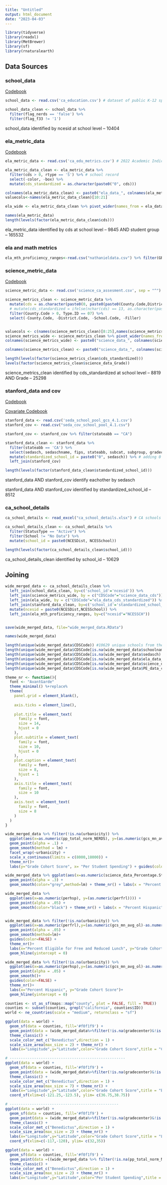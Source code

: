 ```yaml
---
title: "Untitled"
output: html_document
date: "2023-04-03"
---
```

```r
library(tidyverse)
library(readxl)
library(MetBrewer)
library(sf)
library(rnaturalearth) 
```

## Data Sources

### school_data

[Codebook](https://github.com/JeremyHub/STAT-456-Final/blob/8ef6fa6ce28785065f583f4c477c5deb11afd442/final_project_stuff/school_info_docs.pdf)

```r
school_data <- read.csv('ca_education.csv') # dataset of public K-12 spending by school

school_data_clean <- school_data %>%
  filter(flag_nerds == 'false') %>%
  filter(flag_f33 != '1')
```

school_data identified by ncesid at school level -- 10404


### ela_metric_data

[Codebook](https://github.com/JeremyHub/STAT-456-Final/blob/8ef6fa6ce28785065f583f4c477c5deb11afd442/final_project_stuff/ela_docs.pdf)

```r
ela_metric_data <- read.csv('ca_edu_metrics.csv') # 2022 Academic Indicator (English Language Arts/Literacy) Data File

ela_metric_data_clean <- ela_metric_data %>%
  filter(cds > 0, rtype == 'S') %>% # school record
  select(-color, -box) %>%
  mutate(cds_standardized = as.character(paste0("0", cds)))

colnames(ela_metric_data_clean) <- paste0("ela_data_", colnames(ela_metric_data_clean))
valuecols<-names(ela_metric_data_clean)[10:21]

ela_wide <- ela_metric_data_clean %>% pivot_wider(names_from = ela_data_studentgroup, values_from = valuecols, names_sep = "_") %>% mutate(ela_data_cds = as.character(ela_data_cds))
```

```r
names(ela_metric_data)
length(levels(factor(ela_metric_data_clean$cds)))
```


ela_metric_data identified by cds at school level -- 9845 AND student group -- 165532

### ela and math metrics

```r
ela_mth_proficiency_ranges<-read.csv("nathanieldata.csv") %>% filter(GRADE == "00" & CATEGORY == "ALL") %>% mutate(NCESSCH = as.character(NCESSCH), NCESSCH = paste0("0",NCESSCH))
```




### science_metric_data

[Codebook](https://github.com/JeremyHub/STAT-456-Final/blob/8ef6fa6ce28785065f583f4c477c5deb11afd442/final_project_stuff/science_docs.pdf)

```r
science_metric_data <- read.csv('science_ca_assesment.csv', sep = "^")

science_metrics_clean <- science_metric_data %>%
  mutate(cds = as.character(paste0(0, paste0(paste0(County.Code,District.Code),paste0(0,School.Code))))) %>% # add cds identifier
  # mutate(cds_standardized = ifelse(nchar(cds) == 13, as.character(paste0(0,cds)), cds)) %>% # there are school codes missing the last 0, this fixes that to match other cds
  filter(County.Code > 0, Type.ID == 07) %>%
  select(-County.Code, -District.Code, -School.Code, -Filler) 


valuecols <- c(names(science_metrics_clean)[8:25],names(science_metrics_clean)[4:5])
science_metrics_wide <- science_metrics_clean %>% pivot_wider(names_from = Grade, values_from = valuecols)
colnames(science_metrics_wide) <- paste0("science_data_", colnames(science_metrics_wide))

colnames(science_metrics_clean) <- paste0("science_data_", colnames(science_metrics_clean))
```

```r
length(levels(factor(science_metrics_clean$cds_standardized)))
levels(factor(science_metrics_clean$science_data_Grade))
```


science_metrics_clean identified by cds_standardized at school level -- 8819 AND Grade -- 25298


### stanford_data and cov

[Codebook](https://github.com/JeremyHub/STAT-456-Final/blob/82e84dd90db010d96edba2d74dc574c15648a10c/final_project_stuff/stanford_codebook.xlsx)  

[Covariate Codebook](https://github.com/JeremyHub/STAT-456-Final/blob/82e84dd90db010d96edba2d74dc574c15648a10c/final_project_stuff/stanford_cov_codebook.xlsx)

```r
stanford_data <- read.csv('seda_school_pool_gcs_4.1.csv')
stanford_cov <- read.csv("seda_cov_school_pool_4.1.csv")

stanford_cov <- stanford_cov %>% filter(stateabb == "CA")

stanford_data_clean <- stanford_data %>% 
  filter(stateabb == 'CA') %>% 
  select(sedasch, sedaschname, fips, stateabb, subcat, subgroup, gradecenter, gap, contains("avg"), -ends_with("se")) %>%
  mutate(standardized_school_id = paste0("0", sedasch)) %>% # adding 0 in front of school id to match the format of the school dataset
  left_join(stanford_cov)

```

```r
length(levels(factor(stanford_data_clean$standardized_school_id)))
```

stanford_data AND stanford_cov identify eachother by sedasch

stanford_data AND stanford_cov identified by standardized_school_id -- 8512

### ca_school_details

```r
ca_school_details <- read_excel("ca_school_details.xlsx") # CA schools metadata

ca_school_details_clean <- ca_school_details %>%
  filter(StatusType == "Active") %>%
  filter(School != "No Data") %>%
  mutate(school_id = paste0(NCESDist, NCESSchool))
```

```r
length(levels(factor(ca_school_details_clean$school_id)))
```

ca_school_details_clean identified by school_id -- 10629

## Joining

```r
wide_merged_data <- ca_school_details_clean %>% 
  left_join(school_data_clean, by=c('school_id'='ncesid')) %>%
  left_join(science_metrics_wide, by = c("CDSCode"="science_data_cds")) %>%
  left_join(ela_wide, by = c("CDSCode"="ela_data_cds_standardized")) %>% 
  left_join(stanford_data_clean, by=c('school_id'='standardized_school_id')) %>% 
  mutate(ncesid = paste0(NCESDist,NCESSchool)) %>%
  left_join(ela_mth_proficiency_ranges, by=c("ncesid"="NCESSCH"))


save(wide_merged_data, file="wide_merged_data.RData")

names(wide_merged_data)
```

```r
length(unique(wide_merged_data$CDSCode)) #10629 unique schools from the metadata
length(unique(wide_merged_data$CDSCode[is.na(wide_merged_data$schoolname) == FALSE])) #4385 unique matched schools for Jeremy's california school data
length(unique(wide_merged_data$CDSCode[is.na(wide_merged_data$sedasch) == FALSE])) #7390 unique matched schools for Stanford data
length(unique(wide_merged_data$CDSCode[is.na(wide_merged_data$ela_data_cds) == FALSE])) #814 unique matched schools for ela data
length(unique(wide_merged_data$CDSCode[is.na(wide_merged_data$science_data_cds) == FALSE])) #495 unique matched schools for science data
length(unique(wide_merged_data$CDSCode[is.na(wide_merged_data$PE_data_cds) == FALSE])) #501 unique matched schools for pe data
```
```r
theme_nr <- function(){
  font <- "AvantGarde"
  theme_minimal() %+replace%
  theme(
    panel.grid = element_blank(),
    
    axis.ticks = element_line(),
    
    plot.title = element_text(
      family = font,
      size = 14,
      hjust = 0
    ),
    plot.subtitle = element_text(
      family = font,
      size = 10,
      hjust = 0
    ),
    plot.caption = element_text(
      family = font,
      size = 8,
      hjust = 1
    ),
    axis.title = element_text(
      family = font,
      size = 10
    ),
    axis.text = element_text(
      family = font,
      size = 8
    )
  )
}
```

```r
wide_merged_data %>% filter(!is.na(urbanicity)) %>%
  ggplot(aes(x=as.numeric(pp_total_norm_NERDS), y=(as.numeric(gcs_mn_avg_ol)-as.numeric(gradecenter)), color=urbanicity)) +
  geom_point(alpha = .1) + 
  geom_smooth(method = lm) + 
  facet_wrap(~urbanicity) + 
  scale_x_continuous(limits = c(8000,18000)) + 
  theme_nr()+
  labs(y="Grade Cohort Score", x= "Per Student Spending") + guides(color=FALSE) +   geom_hline(yintercept = 0)

```
```r
wide_merged_data %>% ggplot(aes(x=as.numeric(science_data_Percentage.Standard.Met.and.Above_13), y=(as.numeric(MTH_PCTPROF_max)))) +
  geom_point(alpha = .3) + 
  geom_smooth(color="grey",method=lm) + theme_nr() + labs(x = "Percent Proficient on State Science Test", y="Maximum* Percent Proficient on NAEP Math Test", caption = "*True value is hidden to protect student privacy at smaller schools")

wide_merged_data %>%
  ggplot(aes(x=as.numeric(perhsp), y=(as.numeric(perfrl)))) +
  geom_point(alpha = .05) + 
  geom_smooth(color="black") + theme_nr() + labs(x = "Percent Hispanic", y="Percent Eligible fro Free and Reduced Lunch")


wide_merged_data %>% filter(!is.na(urbanicity)) %>%
  ggplot(aes(x=as.numeric(perfrl),y=(as.numeric(gcs_mn_avg_ol)-as.numeric(gradecenter)),color=State)) +
  geom_point(alpha = .05) +
  geom_smooth(method=lm)+
  guides(color=FALSE) + 
  theme_nr()+
  labs(x="Percent Eligible for Free and Reduced Lunch", y="Grade Cohort Score")+
  geom_hline(yintercept = 0)

wide_merged_data %>% filter(!is.na(urbanicity)) %>%
  ggplot(aes(x=as.numeric(perhsp),y=(as.numeric(gcs_mn_avg_ol)-as.numeric(gradecenter)),color=State)) +
  geom_point(alpha = .05) +
  geom_smooth()+
  guides(color=FALSE) + 
  theme_nr()+
  labs(x="Percent Hispanic", y="Grade Cohort Score")+
  geom_hline(yintercept = 0)


```

```r
counties <- st_as_sf(maps::map("county", plot = FALSE, fill = TRUE))
counties <- subset(counties, grepl("california", counties$ID))
world <- ne_countries(scale = "medium", returnclass = "sf")

ggplot(data = world) +
  geom_sf(data = counties, fill='#f0f1f9') + 
  geom_point(data = (wide_merged_data%>%filter(!is.na(gradecenter)&!is.na(gcs_mn_avg_ol))) , aes(x=as.numeric(Longitude),y=as.numeric(Latitude),color=(as.numeric(gcs_mn_avg_ol)-as.numeric(gradecenter)),size=as.numeric(ncesenroll)), alpha =.5) +
  theme_classic() +
  scale_color_met_c("Benedictus",direction = 1) +
  scale_size_area(max_size = 2) + theme_nr() +
  labs(x="Longitude",y="Latitude",color="Grade Cohort Score",title = "California School Location and Academic\nPerformance")+guides(size=FALSE)+theme(legend.position = c(.8,.8))

# ----------------------------------------------------
ggplot(data = world) +
  geom_sf(data = counties, fill='#f0f1f9') + 
  geom_point(data = (wide_merged_data%>%filter(!is.na(gradecenter)&!is.na(gcs_mn_avg_ol))) , aes(x=as.numeric(Longitude),y=as.numeric(Latitude),color=(as.numeric(gcs_mn_avg_ol)-as.numeric(gradecenter)),size=as.numeric(ncesenroll)), alpha =.5) +
  theme_classic() +
  scale_color_met_c("Benedictus",direction = 1) +
  scale_size_area(max_size = 7) + theme_nr() +
  labs(x="Longitude",y="Latitude",color="Grade Cohort Score",title = "Bay Area Academic Performance")+guides(size=FALSE)+theme(legend.position = c(.28,.3)) +
  coord_sf(xlim=c(-121.25,-123.5), ylim= c(36.75,38.75))

# -------------------------------------------------
ggplot(data = world) +
  geom_sf(data = counties, fill='#f0f1f9') + 
  geom_point(data = (wide_merged_data%>%filter(!is.na(gradecenter)&!is.na(gcs_mn_avg_ol))) , aes(x=as.numeric(Longitude),y=as.numeric(Latitude),color=(as.numeric(gcs_mn_avg_ol)-as.numeric(gradecenter)),size=as.numeric(ncesenroll)), alpha =.5) +
  theme_classic() +
  scale_color_met_c("Benedictus",direction = 1) +
  scale_size_area(max_size = 2) + theme_nr() +
  labs(x="Longitude",y="Latitude",color="Grade Cohort Score",title = "Los Angeles and San Diego Academic\nPerformance")+guides(size=FALSE)+theme(legend.position = c(.3,.3)) +
  coord_sf(xlim=c(-117,-120), ylim= c(32,35))
```

```r
ggplot(data = world) +
  geom_sf(data = counties, fill='#f0f1f9') + 
  geom_point(data =((wide_merged_data %>% filter(!is.na(pp_total_norm_NERDS) & as.numeric(pp_total_norm_NERDS) > 7000 & as.numeric(pp_total_norm_NERDS) < 25000))), aes(x=as.numeric(Longitude),y=as.numeric(Latitude),color=as.numeric(pp_total_norm_NERDS),size=as.numeric(ncesenroll)), alpha =.25) +
  theme_classic() +
  scale_color_met_c("Benedictus",direction = 1) +
  scale_size_area(max_size = 2) + theme_nr() +
  labs(x="Longitude",y="Latitude",color="Per Student Spending",title = "California School Location and Per Student\nSpending")+guides(size=FALSE)+theme(legend.position = c(.8,.8))
```

